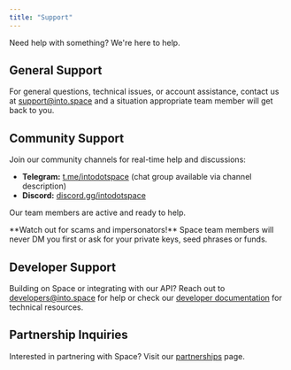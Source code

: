 ```yaml
---
title: "Support"
---
```


Need help with something? We're here to help.

## General Support

For general questions, technical issues, or account assistance, contact us at [support@into.space](mailto:support@into.space) and a situation appropriate team member will get back to you.

## Community Support

Join our community channels for real-time help and discussions:

- **Telegram:** [t.me/intodotspace](https://t.me/intodotspace) (chat group available via channel description)
- **Discord:** [discord.gg/intodotspace](https://discord.gg/intodotspace)

Our team members are active and ready to help.

<Warning>
  **Watch out for scams and impersonators!** Space team members will never DM you first or ask for your private keys, seed phrases or funds.
</Warning>

## Developer Support

Building on Space or integrating with our API? Reach out to [developers@into.space](mailto:developers@into.space) for help or check our [developer documentation](/dev/architecture/clob-and-order-matching) for technical resources.

## Partnership Inquiries

Interested in partnering with Space? Visit our [partnerships](/doc/resources/partnerships) page.